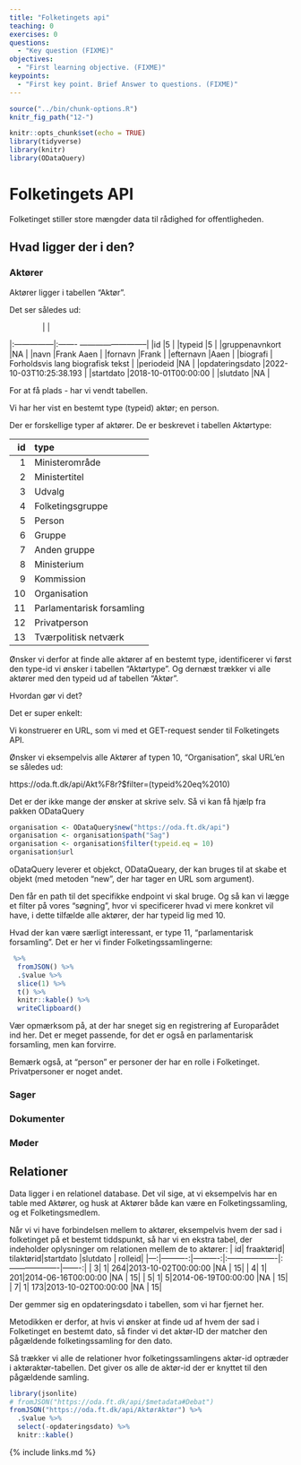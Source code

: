 ```yaml
---
title: "Folketingets api"
teaching: 0
exercises: 0
questions:
  - "Key question (FIXME)"
objectives:
  - "First learning objective. (FIXME)"
keypoints:
  - "First key point. Brief Answer to questions. (FIXME)"
---
```


```r
source("../bin/chunk-options.R")
knitr_fig_path("12-")
```

```r
knitr::opts_chunk$set(echo = TRUE)
library(tidyverse)
library(knitr)
library(ODataQuery)
```

# Folketingets API
Folketinget stiller store mængder data til rådighed for offentligheden.


## Hvad ligger der i den?

### Aktører

Aktører ligger i tabellen "Aktør". 

Det ser således ud:

|                |                                   |
|:---------------|:------- --------------------------|
|id              |5                                  |
|typeid          |5                                  |
|gruppenavnkort  |NA                                 |
|navn            |Frank Aaen                         |
|fornavn         |Frank                              |
|efternavn       |Aaen                               |
|biografi        | Forholdsvis lang biografisk tekst |
|periodeid       |NA                                 |
|opdateringsdato |2022-10-03T10:25:38.193            |
|startdato       |2018-10-01T00:00:00                |
|slutdato        |NA                                 |

For at få plads - har vi vendt tabellen.

Vi har her vist en bestemt type (typeid) aktør; en person.

Der er forskellige typer af aktører. De er beskrevet i tabellen
Aktørtype:

| id|type                      | 
|--:|:-------------------------|
|  1|Ministerområde            |
|  2|Ministertitel             |
|  3|Udvalg                    |
|  4|Folketingsgruppe          |
|  5|Person                    |
|  6|Gruppe                    |
|  7|Anden gruppe              |
|  8|Ministerium               |
|  9|Kommission                |
| 10|Organisation              |
| 11|Parlamentarisk forsamling |
| 12|Privatperson              |
| 13|Tværpolitisk netværk      |

Ønsker vi derfor at finde alle aktører af en bestemt type, identificerer vi 
først den type-id vi ønsker i tabellen "Aktørtype". Og dernæst trækker vi alle
aktører med den typeid ud af tabellen "Aktør".

Hvordan gør vi det?

Det er super enkelt:

Vi konstruerer en URL, som vi med et GET-request sender til Folketingets API.

Ønsker vi eksempelvis alle Aktører af typen 10, "Organisation", skal URL'en
se således ud:

https://oda.ft.dk/api/Akt%F8r?$filter=(typeid%20eq%2010)

Det er der ikke mange der ønsker at skrive selv. Så vi kan få hjælp fra pakken
ODataQuery

```r
organisation <- ODataQuery$new("https://oda.ft.dk/api")
organisation <- organisation$path("Sag")
organisation <- organisation$filter(typeid.eq = 10)
organisation$url
```
oDataQuery leverer et objekct, ODataQueary, der kan bruges til at skabe et 
objekt (med metoden "new", der har tager en URL som argument).

Den får en path til det specifikke endpoint vi skal bruge. Og så kan vi 
lægge et filter på vores "søgning", hvor vi specificerer hvad vi mere konkret
vil have, i dette tilfælde alle aktører, der har typeid lig med 10. 




Hvad der kan være særligt interessant, er type 11, "parlamentarisk forsamling".
Det er her vi finder Folketingssamlingerne:

```r
 %>% 
  fromJSON() %>%
  .$value %>% 
  slice(1) %>% 
  t() %>% 
  knitr::kable() %>% 
  writeClipboard()
```
Vær opmærksom på, at der har sneget sig en registrering af Europarådet ind 
her. Det er meget passende, for det er også en parlamentarisk forsamling,
men kan forvirre.

Bemærk også, at "person" er personer der har en rolle i Folketinget. 
Privatpersoner er noget andet.



### Sager




### Dokumenter

### Møder



## Relationer

Data ligger i en relationel database. Det vil sige, at vi eksempelvis har
en table med Aktører, og husk at Aktører både kan være en Folketingssamling,
og et Folketingsmedlem.

Når vi vi have forbindelsen mellem to aktører, eksempelvis hvem der sad i 
folketinget på et bestemt tiddspunkt, så har vi en ekstra tabel, der 
indeholder oplysninger om relationen mellem de to aktører:
|  id| fraaktørid| tilaktørid|startdato           |slutdato            | rolleid|
|---:|----------:|----------:|:-------------------|:-------------------|-------:|
|   3|          1|        264|2013-10-02T00:00:00 |NA                  |      15|
|   4|          1|        201|2014-06-16T00:00:00 |NA                  |      15|
|   5|          1|          5|2014-06-19T00:00:00 |NA                  |      15|
|   7|          1|        173|2013-10-02T00:00:00 |NA                  |      15|

Der gemmer sig en opdateringsdato i tabellen, som vi har fjernet her.

Metodikken er derfor, at hvis vi ønsker at finde ud af hvem der sad i Folketinget
en bestemt dato, så finder vi det aktør-ID der matcher den pågældende folketingssamling
for den dato. 

Så trækker vi alle de relationer hvor folketingssamlingens aktør-id optræder
i aktøraktør-tabellen. Det giver os alle de aktør-id der er knyttet til den
pågældende samling.


```r
library(jsonlite)
# fromJSON("https://oda.ft.dk/api/$metadata#Debat")
fromJSON("https://oda.ft.dk/api/AktørAktør") %>% 
  .$value %>% 
  select(-opdateringsdato) %>% 
  knitr::kable()
```



{% include links.md %}
